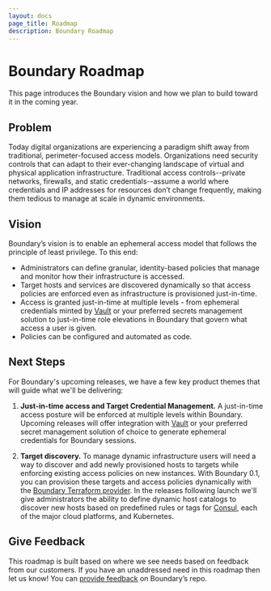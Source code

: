 ```yaml
---
layout: docs
page_title: Roadmap
description: Boundary Roadmap
---
```


# Boundary Roadmap

This page introduces the Boundary vision and how we plan to build toward it in the coming year.

## Problem

Today digital organizations are experiencing a paradigm shift away from traditional, perimeter-focused access models. Organizations need security controls that can adapt to their ever-changing landscape of virtual and physical application infrastructure. Traditional access controls--private networks, firewalls, and static credentials--assume a world where credentials and IP addresses for resources don’t change frequently, making them tedious to manage at scale in dynamic environments.

## Vision

Boundary’s vision is to enable an ephemeral access model that follows the principle of least privilege. To this end:

- Administrators can define granular, identity-based policies that manage and monitor how their infrastructure is accessed.
- Target hosts and services are discovered dynamically so that access policies are enforced even as infrastructure is provisioned just-in-time.
- Access is granted just-in-time at multiple levels - from ephemeral credentials minted by [Vault](https://www.vaultproject.io/) or your preferred secrets management solution to just-in-time role elevations in Boundary that govern what access a user is given.
- Policies can be configured and automated as code.

## Next Steps

For Boundary's upcoming releases, we have a few key product themes that will guide what we'll be delivering:

1. **Just-in-time access and Target Credential Management.**
   A just-in-time access posture will be enforced at multiple levels within Boundary. Upcoming releases will offer integration with [Vault](https://www.vaultproject.io/) or your preferred secret management solution of choice to generate ephemeral credentials for Boundary sessions.

1. **Target discovery.**
   To manage dynamic infrastructure users will need a way to discover and add newly provisioned hosts to targets while enforcing existing access policies on new instances. With Boundary 0.1, you can provision these targets and access policies dynamically with the [Boundary Terraform provider](https://github.com/hashicorp/terraform-provider-boundary). In the releases following launch we'll give administrators the ability to define dynamic host catalogs to discover new hosts based on predefined rules or tags for [Consul](https://www.consul.io/), each of the major cloud platforms, and Kubernetes.

## Give Feedback

This roadmap is built based on where we see needs based on feedback from our customers. If you have an unaddressed need in this roadmap then let us know! You can [provide feedback](https://github.com/hashicorp/boundary/issues/new/choose) on Boundary’s repo.
